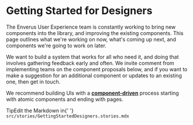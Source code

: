 
<Meta title="Getting Started/For Designers" />

# Getting Started for Designers

The Enverus User Experience  team is constantly working to bring new components into the library, and improving the existing components. This page outlines what we're working on now, what's coming up next, and components we're going to work on later.

We want to build a system that works for all who need it, and doing that involves gathering feedback early and often. We invite comment from implementing teams on the component proposals below, and if you want to make a suggestion for an additional component or updates to an existing one, then get in touch.

We recommend building UIs with a [**component-driven**](https://componentdriven.org) process starting with atomic components and ending with pages.

<div className="tip-wrapper">
  <span className="tip">Tip</span>Edit the Markdown in{' '}
  <code>src/stories/GettingStartedDesigners.stories.mdx</code>
</div>

